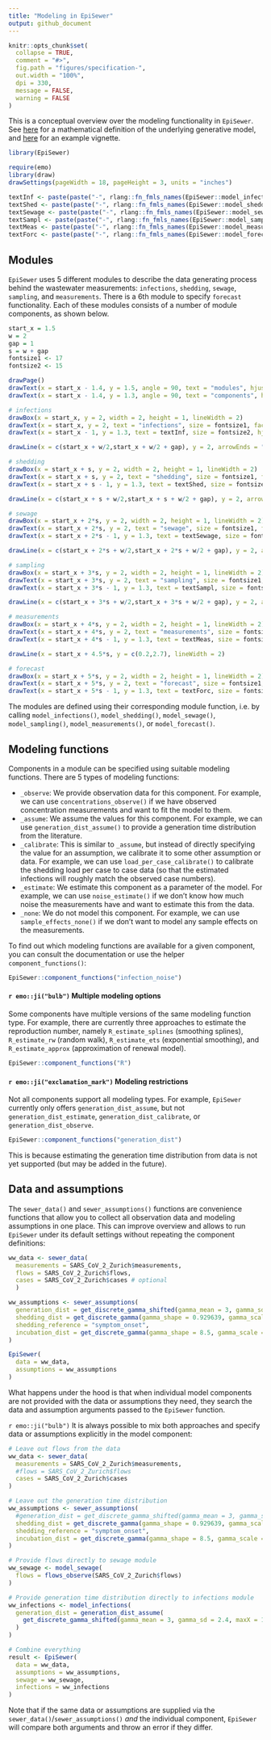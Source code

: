 ```yaml
---
title: "Modeling in EpiSewer"
output: github_document
---
```


```r
knitr::opts_chunk$set(
  collapse = TRUE,
  comment = "#>",
  fig.path = "figures/specification-",
  out.width = "100%",
  dpi = 330,
  message = FALSE,
  warning = FALSE
)
```

This is a conceptual overview over the modeling functionality in `EpiSewer`. See [here](model-definition.md) for a mathematical definition of the underlying generative model, and [here](detailed-example.md) for an example vignette.

```r
library(EpiSewer)
```

```r
require(emo)
library(draw)
drawSettings(pageWidth = 18, pageHeight = 3, units = "inches")
```

```r
textInf <- paste(paste("-", rlang::fn_fmls_names(EpiSewer::model_infections)), collapse = "\n")
textShed <- paste(paste("-", rlang::fn_fmls_names(EpiSewer::model_shedding)), collapse = "\n")
textSewage <- paste(paste("-", rlang::fn_fmls_names(EpiSewer::model_sewage)), collapse = "\n")
textSampl <- paste(paste("-", rlang::fn_fmls_names(EpiSewer::model_sampling)), collapse = "\n")
textMeas <- paste(paste("-", rlang::fn_fmls_names(EpiSewer::model_measurements)), collapse = "\n")
textForc <- paste(paste("-", rlang::fn_fmls_names(EpiSewer::model_forecast)), collapse = "\n")
```

## Modules
`EpiSewer` uses 5 different modules to describe the data generating process behind the wastewater measurements: `infections`, `shedding`, `sewage`, `sampling`, and `measurements`. There is a 6th module to specify `forecast` functionality. Each of these modules consists of a number of module components, as shown below.

```r
start_x = 1.5
w = 2
gap = 1
s = w + gap
fontsize1 <- 17
fontsize2 <- 15

drawPage()
drawText(x = start_x - 1.4, y = 1.5, angle = 90, text = "modules", hjust = 0, size = fontsize1, face = "bold")
drawText(x = start_x - 1.4, y = 1.3, angle = 90, text = "components", hjust = 1, size = fontsize2)

# infections
drawBox(x = start_x, y = 2, width = 2, height = 1, lineWidth = 2)
drawText(x = start_x, y = 2, text = "infections", size = fontsize1, face = "bold")
drawText(x = start_x - 1, y = 1.3, text = textInf, size = fontsize2, hjust = 0, vjust = 1)

drawLine(x = c(start_x + w/2,start_x + w/2 + gap), y = 2, arrowEnds = "last", arrowLength = 0.3, lineWidth = 2)

# shedding
drawBox(x = start_x + s, y = 2, width = 2, height = 1, lineWidth = 2)
drawText(x = start_x + s, y = 2, text = "shedding", size = fontsize1, face = "bold")
drawText(x = start_x + s - 1, y = 1.3, text = textShed, size = fontsize2, hjust = 0, vjust = 1)

drawLine(x = c(start_x + s + w/2,start_x + s + w/2 + gap), y = 2, arrowEnds = "last", arrowLength = 0.3, lineWidth = 2)

# sewage
drawBox(x = start_x + 2*s, y = 2, width = 2, height = 1, lineWidth = 2)
drawText(x = start_x + 2*s, y = 2, text = "sewage", size = fontsize1, face = "bold")
drawText(x = start_x + 2*s - 1, y = 1.3, text = textSewage, size = fontsize2, hjust = 0, vjust = 1)

drawLine(x = c(start_x + 2*s + w/2,start_x + 2*s + w/2 + gap), y = 2, arrowEnds = "last", arrowLength = 0.3, lineWidth = 2)

# sampling
drawBox(x = start_x + 3*s, y = 2, width = 2, height = 1, lineWidth = 2)
drawText(x = start_x + 3*s, y = 2, text = "sampling", size = fontsize1, face = "bold")
drawText(x = start_x + 3*s - 1, y = 1.3, text = textSampl, size = fontsize2, hjust = 0, vjust = 1)

drawLine(x = c(start_x + 3*s + w/2,start_x + 3*s + w/2 + gap), y = 2, arrowEnds = "last", arrowLength = 0.3, lineWidth = 2)

# measurements
drawBox(x = start_x + 4*s, y = 2, width = 2, height = 1, lineWidth = 2)
drawText(x = start_x + 4*s, y = 2, text = "measurements", size = fontsize1, face = "bold")
drawText(x = start_x + 4*s - 1, y = 1.3, text = textMeas, size = fontsize2, hjust = 0, vjust = 1)

drawLine(x = start_x + 4.5*s, y = c(0.2,2.7), lineWidth = 2)

# forecast
drawBox(x = start_x + 5*s, y = 2, width = 2, height = 1, lineWidth = 2)
drawText(x = start_x + 5*s, y = 2, text = "forecast", size = fontsize1, face = "bold")
drawText(x = start_x + 5*s - 1, y = 1.3, text = textForc, size = fontsize2, hjust = 0, vjust = 1)
```

The modules are defined using their corresponding module function, i.e. by 
calling `model_infections()`, `model_shedding()`, `model_sewage()`, `model_sampling()`, `model_measurements()`, or `model_forecast()`.

## Modeling functions
Components in a module can be specified using suitable modeling functions.
There are 5 types of modeling functions:

- `_observe`: We provide observation data for this component. For example, we can use `concentrations_observe()` if we have observed concentration measurements and want to fit the model to them.
- `_assume`: We assume the values for this component. For example, we can use `generation_dist_assume()` to provide a generation time distribution from the literature.
- `_calibrate`: This is similar to `_assume`, but instead of directly specifying the value for an assumption, we calibrate it to some other assumption or data. For example, we can use `load_per_case_calibrate()` to calibrate the shedding load per case to case data (so that the estimated infections will roughly match the observed case numbers).
- `_estimate`: We estimate this component as a parameter of the model. For example, we can use 
`noise_estimate()` if we don't know how much noise the measurements have and want to estimate this from the data.
- `_none`: We do not model this component. For example, we can use `sample_effects_none()` if we don't want to model any sample effects on the measurements.

To find out which modeling functions are available for a given component, you can consult the documentation or use the helper `component_functions()`:
```r
EpiSewer::component_functions("infection_noise")
```

#### `r emo::ji("bulb")` Multiple modeling options
Some components have multiple versions of the same modeling function type. For example, there are currently three approaches to estimate the reproduction number, namely `R_estimate_splines` (smoothing splines), `R_estimate_rw` (random walk), `R_estimate_ets` (exponential smoothing), and `R_estimate_approx` (approximation of renewal model).

```r
EpiSewer::component_functions("R")
```

#### `r emo::ji("exclamation_mark")` Modeling restrictions
Not all components support all modeling types. For example, `EpiSewer` currently only offers `generation_dist_assume`, but not `generation_dist_estimate`, `generation_dist_calibrate`, or `generation_dist_observe`.

```r
EpiSewer::component_functions("generation_dist")
```

This is because estimating the generation time distribution from data is not yet supported (but may be added in the future).

## Data and assumptions

The `sewer_data()` and `sewer_assumptions()` functions are convenience functions that allow you to collect all observation data and modeling assumptions in one place. This can improve overview and allows to run `EpiSewer` under its default settings without repeating the component definitions:

```r
ww_data <- sewer_data(
  measurements = SARS_CoV_2_Zurich$measurements,
  flows = SARS_CoV_2_Zurich$flows,
  cases = SARS_CoV_2_Zurich$cases # optional
  )

ww_assumptions <- sewer_assumptions(
  generation_dist = get_discrete_gamma_shifted(gamma_mean = 3, gamma_sd = 2.4, maxX = 12),
  shedding_dist = get_discrete_gamma(gamma_shape = 0.929639, gamma_scale = 7.241397, maxX = 30),
  shedding_reference = "symptom_onset",
  incubation_dist = get_discrete_gamma(gamma_shape = 8.5, gamma_scale = 0.4, maxX = 10),
)

EpiSewer(
  data = ww_data,
  assumptions = ww_assumptions
)
```

What happens under the hood is that when individual model components are not provided with the data or assumptions they need, they search the data and assumption arguments passed to the `EpiSewer` function.

`r emo::ji("bulb")` It is always possible to mix both approaches and specify data or assumptions explicitly in the model component:

```r
# Leave out flows from the data
ww_data <- sewer_data(
  measurements = SARS_CoV_2_Zurich$measurements,
  #flows = SARS_CoV_2_Zurich$flows
  cases = SARS_CoV_2_Zurich$cases
)

# Leave out the generation time distribution
ww_assumptions <- sewer_assumptions(
  #generation_dist = get_discrete_gamma_shifted(gamma_mean = 3, gamma_sd = 2.4, maxX = 12),
  shedding_dist = get_discrete_gamma(gamma_shape = 0.929639, gamma_scale = 7.241397, maxX = 30),
  shedding_reference = "symptom_onset",
  incubation_dist = get_discrete_gamma(gamma_shape = 8.5, gamma_scale = 0.4, maxX = 10),
)

# Provide flows directly to sewage module
ww_sewage <- model_sewage(
  flows = flows_observe(SARS_CoV_2_Zurich$flows)
)

# Provide generation time distribution directly to infections module
ww_infections <- model_infections(
  generation_dist = generation_dist_assume(
    get_discrete_gamma_shifted(gamma_mean = 3, gamma_sd = 2.4, maxX = 12)
  )
)

# Combine everything
result <- EpiSewer(
  data = ww_data,
  assumptions = ww_assumptions,
  sewage = ww_sewage,
  infections = ww_infections
)
```

Note that if the same data or assumptions are supplied via the `sewer_data()`/`sewer_assumptions()` *and* the individual component, `EpiSewer` will compare both arguments and throw an error if they differ.
